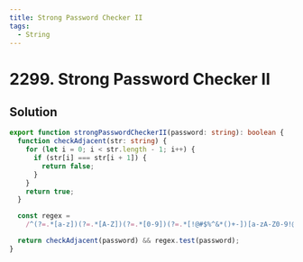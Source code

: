 ```yaml
---
title: Strong Password Checker II
tags:
  - String
---
```


# 2299. Strong Password Checker II

<Badges>
  <LevelBadge level="easy" />
  <TopicBadge name="String" slug="string" />
</Badges>

## Solution

```typescript filename="solution.ts" copy
export function strongPasswordCheckerII(password: string): boolean {
  function checkAdjacent(str: string) {
    for (let i = 0; i < str.length - 1; i++) {
      if (str[i] === str[i + 1]) {
        return false;
      }
    }
    return true;
  }

  const regex =
    /^(?=.*[a-z])(?=.*[A-Z])(?=.*[0-9])(?=.*[!@#$%^&*()+-])[a-zA-Z0-9!@#$%^&*()+-]{8,}$/;

  return checkAdjacent(password) && regex.test(password);
}
```

<ProblemLink
  codingSite="leetcode"
  href="https://leetcode.com/problems/strong-password-checker-ii"
  title="Strong Password Checker II"
/>
